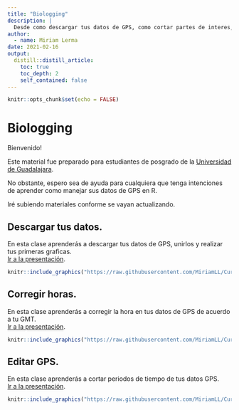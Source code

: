 ```yaml
---
title: "Biologging"
description: |
  Desde como descargar tus datos de GPS, como cortar partes de interes, hasta hacer tus primeros graficos con datos de tracking y exportarlos. 
author:
  - name: Miriam Lerma
date: 2021-02-16
output:
  distill::distill_article:
    toc: true
    toc_depth: 2
    self_contained: false
---
```


```r
knitr::opts_chunk$set(echo = FALSE)
```

# Biologging

Bienvenido!  

Este material fue preparado para estudiantes de posgrado de la [Universidad de Guadalajara](http://www.cucsur.udg.mx/maestria-en-ecologia-y-manejo-de-recursos-costeros-y-marinos).

No obstante, espero sea de ayuda para cualquiera que tenga intenciones de aprender como manejar sus datos de GPS en R.

Iré subiendo materiales conforme se vayan actualizando.

## Descargar tus datos.
En esta clase aprenderás a descargar tus datos de GPS, unirlos y realizar tus primeras graficas. <br>[Ir a la presentación](https://miriamll.github.io/Curso_tracking/Parte1).  

```r
knitr::include_graphics("https://raw.githubusercontent.com/MiriamLL/Curso_tracking/main/03Figuras/CortarDatosGPS.png")
```

## Corregir horas.
En esta clase aprenderás a corregir la hora en tus datos de GPS de acuerdo a tu GMT. <br>[Ir a la presentación](https://miriamll.github.io/Curso_tracking/Parte2).  

```r
knitr::include_graphics("https://raw.githubusercontent.com/MiriamLL/Curso_tracking/main/03Figuras/CorregirGMT.png")
```

## Editar GPS.
En esta clase aprenderás a cortar periodos de tiempo de tus datos GPS. <br>[Ir a la presentación](https://miriamll.github.io/Curso_tracking/Parte3).  

```r
knitr::include_graphics("https://raw.githubusercontent.com/MiriamLL/Curso_tracking/main/03Figuras/EditarGPS.png")
```
